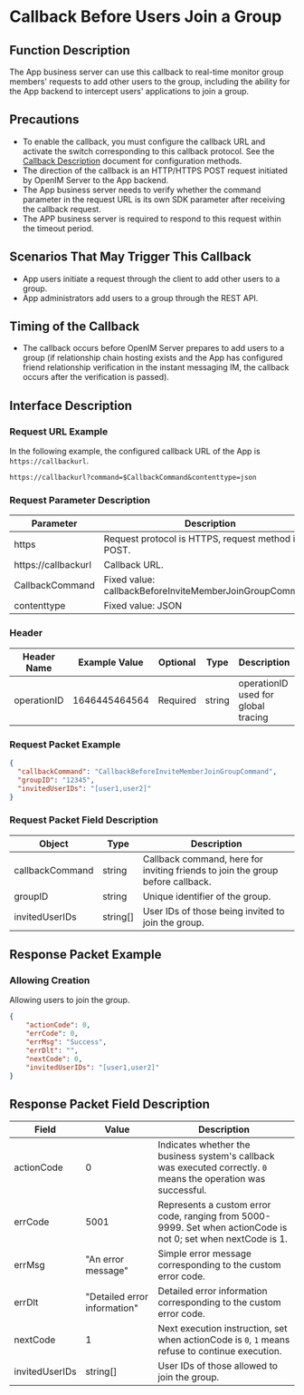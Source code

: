 # Callback Before Users Join a Group

## Function Description
The App business server can use this callback to real-time monitor group members' requests to add other users to the group, including the ability for the App backend to intercept users' applications to join a group.

## Precautions
- To enable the callback, you must configure the callback URL and activate the switch corresponding to this callback protocol. See the [Callback Description](../introduction) document for configuration methods.
- The direction of the callback is an HTTP/HTTPS POST request initiated by OpenIM Server to the App backend.
- The App business server needs to verify whether the command parameter in the request URL is its own SDK parameter after receiving the callback request.
- The APP business server is required to respond to this request within the timeout period.

## Scenarios That May Trigger This Callback
- App users initiate a request through the client to add other users to a group.
- App administrators add users to a group through the REST API.

## Timing of the Callback
- The callback occurs before OpenIM Server prepares to add users to a group (if relationship chain hosting exists and the App has configured friend relationship verification in the instant messaging IM, the callback occurs after the verification is passed).

## Interface Description

### Request URL Example
In the following example, the configured callback URL of the App is `https://callbackurl`.
```plaintext
https://callbackurl?command=$CallbackCommand&contenttype=json
```

### Request Parameter Description

| Parameter            | Description                                    |
|----------------------|------------------------------------------------|
| https                | Request protocol is HTTPS, request method is POST. |
| https://callbackurl  | Callback URL.                                  |
| CallbackCommand      | Fixed value: callbackBeforeInviteMemberJoinGroupCommand. |
| contenttype          | Fixed value: JSON                              |

### Header
| Header Name | Example Value  | Optional | Type   | Description                        |
|-------------|----------------|----------|--------|------------------------------------|
| operationID | 1646445464564  | Required | string | operationID used for global tracing |

### Request Packet Example
```json
{
  "callbackCommand": "CallbackBeforeInviteMemberJoinGroupCommand",
  "groupID": "12345",
  "invitedUserIDs": "[user1,user2]"
}

```

### Request Packet Field Description

| Object           | Type     | Description                                       |
|------------------|----------|---------------------------------------------------|
| callbackCommand  | string   | Callback command, here for inviting friends to join the group before callback. |
| groupID          | string   | Unique identifier of the group.                   |
| invitedUserIDs   | string[] | User IDs of those being invited to join the group.|

## Response Packet Example

### Allowing Creation
Allowing users to join the group.

```json
{
    "actionCode": 0,
    "errCode": 0,
    "errMsg": "Success",
    "errDlt": "",
    "nextCode": 0,
    "invitedUserIDs": "[user1,user2]"
}

```

## Response Packet Field Description

| Field         | Value    | Description                                             |
|---------------|----------|---------------------------------------------------------|
| actionCode    | 0        | Indicates whether the business system's callback was executed correctly. `0` means the operation was successful. |
| errCode       | 5001     | Represents a custom error code, ranging from 5000-9999. Set when actionCode is not 0; set when nextCode is 1. |
| errMsg        | "An error message" | Simple error message corresponding to the custom error code. |
| errDlt        | "Detailed error information" | Detailed error information corresponding to the custom error code. |
| nextCode      | 1        | Next execution instruction, set when actionCode is `0`, `1` means refuse to continue execution. |
| invitedUserIDs| string[] | User IDs of those allowed to join the group.           |